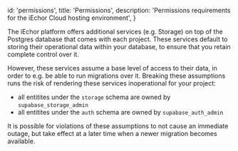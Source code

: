 
  id: 'permissions',
  title: 'Permissions',
  description: 'Permissions requirements for the iEchor Cloud hosting environment',
}

The iEchor platform offers additional services (e.g. Storage) on top of the Postgres database that comes with each project. These services default to storing their operational data within your database, to ensure that you retain complete control over it.

However, these services assume a base level of access to their data, in order to e.g. be able to run migrations over it. Breaking these assumptions runs the risk of rendering these services inoperational for your project:

- all entitites under the `storage` schema are owned by `supabase_storage_admin`
- all entitites under the `auth` schema are owned by `supabase_auth_admin`

It is possible for violations of these assumptions to not cause an immediate outage, but take effect at a later time when a newer migration becomes available.


